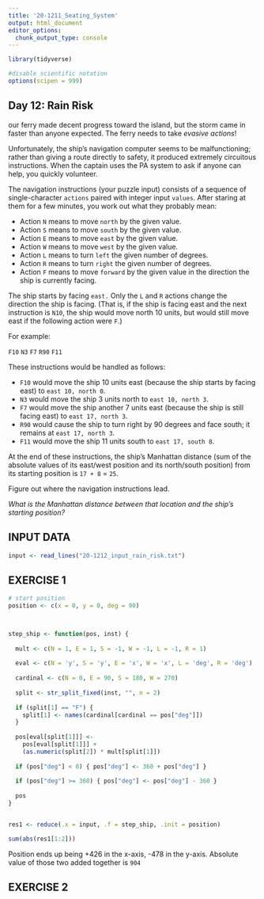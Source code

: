```yaml
---
title: '20-1211_Seating_System'
output: html_document
editor_options: 
  chunk_output_type: console
---
```


```r
library(tidyverse)

#disable scientific notation
options(scipen = 999)
```

## Day 12: Rain Risk

our ferry made decent progress toward the island, but the storm came in faster than anyone expected. The ferry needs to take *evasive actions*!

Unfortunately, the ship's navigation computer seems to be malfunctioning; rather than giving a route directly to safety, it produced extremely circuitous instructions. When the captain uses the PA system to ask if anyone can help, you quickly volunteer.

The navigation instructions (your puzzle input) consists of a sequence of single-character `actions` paired with integer input `values`. After staring at them for a few minutes, you work out what they probably mean:

- Action `N` means to move `north` by the given value.
- Action `S` means to move `south` by the given value.
- Action `E` means to move `east` by the given value.
- Action `W` means to move `west` by the given value.
- Action `L` means to turn `left` the given number of degrees.
- Action `R` means to turn `right` the given number of degrees.
- Action `F` means to move `forward` by the given value in the direction the ship is currently facing.

The ship starts by facing `east.` Only the `L` and `R` actions change the direction the ship is facing. (That is, if the ship is facing east and the next instruction is `N10`, the ship would move north 10 units, but would still move east if the following action were `F`.)

For example:

`F10`
`N3`
`F7`
`R90`
`F11`

These instructions would be handled as follows:

- `F10` would move the ship 10 units east (because the ship starts by facing east) to `east 10, north 0`.
- `N3` would move the ship 3 units north to `east 10, north 3`.
- `F7` would move the ship another 7 units east (because the ship is still facing east) to `east 17, north 3`.
- `R90` would cause the ship to turn right by 90 degrees and face south; it remains at `east 17, north 3`.
- `F11` would move the ship 11 units south to `east 17, south 8`.

At the end of these instructions, the ship's Manhattan distance (sum of the absolute values of its east/west position and its north/south position) from its starting position is `17 + 8` = `25`.

Figure out where the navigation instructions lead. 

*What is the Manhattan distance between that location and the ship's starting position?*

## INPUT DATA

```r
input <- read_lines("20-1212_input_rain_risk.txt")
```


## EXERCISE 1

```r
# start position
position <- c(x = 0, y = 0, deg = 90)



step_ship <- function(pos, inst) {
  
  mult <- c(N = 1, E = 1, S = -1, W = -1, L = -1, R = 1)
  
  eval <- c(N = 'y', S = 'y', E = 'x', W = 'x', L = 'deg', R = 'deg')
  
  cardinal <- c(N = 0, E = 90, S = 180, W = 270)
  
  split <- str_split_fixed(inst, "", n = 2)
  
  if (split[1] == "F") {
    split[1] <- names(cardinal[cardinal == pos["deg"]])
  }
  
  pos[eval[split[1]]] <-
    pos[eval[split[1]]] + 
    (as.numeric(split[2]) * mult[split[1]])
  
  if (pos["deg"] < 0) { pos["deg"] <- 360 + pos["deg"] }
  
  if (pos["deg"] >= 360) { pos["deg"] <- pos["deg"] - 360 }
  
  pos
}


res1 <- reduce(.x = input, .f = step_ship, .init = position)

sum(abs(res1[1:2]))
```

Position ends up being +426 in the x-axis, -478 in the y-axis. 
Absolute value of those two added together is `904`



## EXERCISE 2


